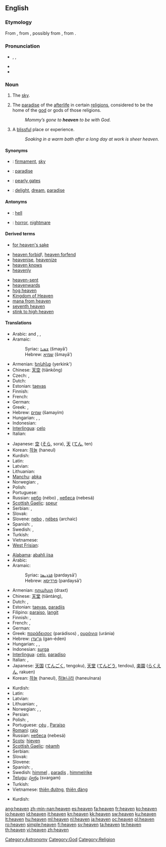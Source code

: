 {{wikipedia|dab=heaven (disambiguation)|heaven}}
{{also|heavens}}
==English==

{{rank|Henry|society|boat|798|heaven|v.|difficult|top}}

===Etymology===
From {{etyl|enm|en}} {{term|heven|lang=enm}}, from {{etyl|ang|en}} {{term|heofon|lang=ang}}, possibly from {{proto|Germanic|khiminaz|lang=en}}, from {{proto|Indo-European|kem-||kam-|to cover|lang=en}}.

===Pronunciation===
* {{enPR|hĕv'ən}}, {{IPA|/ˈhɛvən/}}, {{SAMPA|/"hEv@n/}}
* {{audio|en-us-heaven.ogg|Audio (US)}}
* {{rhymes|ɛvən}}

===Noun===
{{wikipedia}}
{{en-noun}}

# {{often|in plural}} The [[sky]].
# {{context|theology}} The [[paradise]] of the [[afterlife]] in certain [[religion]]s, considered to be the home of the [[god]] or gods of those religions.
#: ''Mommy’s gone to '''heaven''' to be with God.''
# {{italbrac|used without the article}} A [[blissful]] place or experience.
#: ''Soaking in a warm bath after a long day at work is sheer heaven.''

====Synonyms====
* {{italbrac|sky}}: [[firmament]], [[sky]]
* {{italbrac|paradise}}: [[paradise]]
* {{italbrac|entrance to heaven}}: [[pearly gates]]
* {{italbrac|blissful place or experience}}: [[delight]], [[dream]], [[paradise]]

====Antonyms====
* {{italbrac|paradise}}: [[hell]]
* {{italbrac|blissful place or experience}}: [[horror]], [[nightmare]]

====Derived terms====
* [[for heaven's sake]]
<!--given at "heavens": *[[good heavens]]!-->
* [[heaven forbid]]!, [[heaven forfend]]
* [[heavenise]], [[heavenize]]
* [[heaven knows]]
* [[heavenly]]<!--whence "heavenly body", etc-->
<!--given at "heavens": *[[heavens above]]!-->
* [[heaven-sent]]
* [[heavenwards]]
* [[hog heaven]]
* [[Kingdom of Heaven]]
* [[mana from heaven]]
* [[seventh heaven]]
* [[stink to high heaven]]

====Translations====
{{trans-top|sky}}
* Arabic: {{Arab|[[سماء|سَمَاء]]}} {{unicode|(samáː’)}} {{m}} and {{f}}, {{Arab|[[سماوات|سَمَاوَات]]}} {{unicode|(samawáːt)}} {{p}}, {{Arab|[[سموات|سَمَوَات]]}} {{unicode|(samawáːt)}} {{p}}
* Aramaic:
*: Syriac: [[ܫܡܝܐ]] (šmayā’) {{c}}
*: Hebrew: [[שמיא]] (šmayā’) {{c}}
* Armenian: [[երկինք]] (yerkink')
* Chinese: [[天空]] (tiānkōng)
* Czech: {{t+|cs|nebe|n}}, {{t-|cs|obloha|f}}
* Dutch: {{t+|nl|hemel|m}}
* Estonian: [[taevas]]
* Finnish: {{t+|fi|taivas}}
* French: {{t+|fr|ciel|m}}
* German: {{t+|de|Himmel|m}}
* Greek: {{t+|el|ουρανός|m|tr=uranós|sc=Grek}}, {{t+|el|ουράνια|n|p|tr=uránia|sc=Grek}}
* Hebrew: [[שמים]] (šamayím) {{f}}
* Hungarian: {{t+|hu|ég}}, {{t+|hu|égbolt}}, {{t|hu|mennybolt}}
* Indonesian: {{t+|id|langit|xs=Indonesian}}
* [[Interlingua]]: [[celo]]
* Italian: {{t+|it|cielo|m}}
{{trans-mid}}
* Japanese: [[空]] ([[そら]], sora), [[天]] ([[てん]], ten)
* Korean: [[하늘]] (haneul)
* Kurdish: {{ku-Arab|[[ئاسمان]]}}
* Latin: {{t+|la|caelum|n}}
* Latvian: {{t-|lv|debesis|f|p|xs=Latvian}}
* Lithuanian: {{t+|lt|dangus|m|xs=Lithuanian}}
* [[Manchu]]: [[abka]]
* Norwegian: {{t+|no|himmel|m}},  {{t+|no|sky|m|f}}
* Polish: {{t+|pl|niebo|n}}
* Portuguese: {{t+|pt|céu|m}}
* Russian: [[небо]] (nébo) {{n}}, [[небо|небеса]] (nebesá) {{p}}
* [[Scottish Gaelic]]: [[speur]] {{m}}
* Serbian: {{t-|sr|nebo|n}}, {{t-|sr|nebesa|n|p}}
* Slovak: {{t-|sk|nebo|n}}
* Slovene: [[nebo]] {{n}}, [[nébes]] {{m}} (archaic)
* Spanish: {{t+|es|cielo|m}}, {{t-|es|firmamento|m}}
* Swedish: {{t+|sv|himmel|c}}, {{t+|sv|sky|c}}
* Turkish: {{t+|tr|gökyüzü}}
* Vietnamese: {{t+|vi|trời|xs=Vietnamese}}
* [[West Frisian]]: {{t|fy|himel}}
{{trans-bottom}}

{{trans-top|paradise}}
* [[Alabama]]: [[abahli iisa]]
* Arabic: {{Arab|[[جنة|جَنّةٌ]]}} {{unicode|(jánna)}} {{f}}
* Aramaic:
*: Syriac: [[ܦܪܕܝܣܐ]] (pardaysā’) {{m}}
*: Hebrew: [[פרדיסא]] (pardaysā’) {{m}}
* Armenian: [[դրախտ]] (draxt)
* Chinese: [[天堂]] (tiāntáng),  {{t-|cmn|天国|tr=tiānguó |sc=Hani|xs=Mandarin}}
* Dutch: {{t+|nl|hemel|m}}, {{t+|nl|paradijs|n}}
* Estonian: [[taevas]], [[paradiis]]
* Filipino: [[paraiso]], [[langit]]
* Finnish: {{t+|fi|taivas}}, {{t+|fi|paratiisi}}
* French: {{t+|fr|ciel|m}}, {{t+|fr|paradis|m}}
* German: {{t+|de|Himmel|m}}
* Greek: [[παράδεισος]] (parádisos) {{m}}, [[ουράνια]] (uránia) {{n|p}}
* Hebrew: [[גן־עדן]] (gan-éden) {{f}}
* Hungarian: {{t+|hu|mennyország}}, {{t+|hu|menny}}, {{t+|hu|ég}}
* Indonesian: [[surga]]
* [[Interlingua]]: [[celo]], [[paradiso]]
* Italian: {{t+|it|cielo|m}}, {{t+|it|paradiso|m}}
* Japanese: [[天国]] ([[てんごく]], tengoku), [[天堂]] ([[てんどう]], tendou), [[楽園]] ([[らくえん]], rakuen)
* Korean: [[하늘]] (haneul), [[하늘나라]] (haneulnara)
{{trans-mid}}
* Kurdish: {{ku-Arab|[[به‌هه‌شت]]}}
* Latin: {{t+|la|caelum|n}}
* Latvian: {{t-|lv|debesis|f|p|xs=Latvian}}
* Lithuanian: {{t+|lt|dangus|m|xs=Lithuanian}}, {{t+|lt|rojus|m|xs=Lithuanian}}
* Norwegian: {{t+|no|himmel|m}},  {{t-|no|paradis|n}},  {{t-|no|paradis|p}}
* Persian: {{Arab|[[بهشت]]}} {{unicode|(behesht)}}
* Polish: {{t+|pl|niebo|n}}, {{t+|pl|raj|m}}
* Portuguese: [[céu]] {{m}}, [[Paraíso]] {{m}}
* [[Romani]]: [[rajo]] {{m}}
* Russian: [[небо|небеса]] (nebesá) {{n|p}}
* [[Scots]]: [[hieven]]
* [[Scottish Gaelic]]: [[nèamh]] {{m}}
* Serbian: {{t-|sr|raj|f}}
* Slovak: {{t-|sk|nebo|n}}
* Slovene: {{t+|sl|nebesa|n|p}}
* Spanish: {{t+|es|cielo|m}}, {{t-|es|paraíso|m}}
* Swedish: [[himmel#Swedish|himmel]] {{c}}, [[paradis#Swedish|paradis]] {{n}}, [[himmelrike]] {{n}}
* [[Telugu]]: [[స్వర్గం]] (svargam)
* Turkish: {{t+|tr|cennet}}
* Vietnamese: [[thiên đường]], [[thiên đàng]]
{{trans-bottom}}

{{trans-top|blissful place or experience}}
* Kurdish: {{ku-Arab|[[به‌هه‌شت]]}}
{{trans-mid}}
{{trans-bottom}}

<!--Not an astronomical term... -->

[[Category:Astronomy]]
[[Category:God]]
[[Category:Religion]]

[[ang:heaven]]
[[zh-min-nan:heaven]]
[[es:heaven]]
[[fa:heaven]]
[[fr:heaven]]
[[ko:heaven]]
[[io:heaven]]
[[id:heaven]]
[[it:heaven]]
[[kn:heaven]]
[[kk:heaven]]
[[sw:heaven]]
[[ku:heaven]]
[[lt:heaven]]
[[hu:heaven]]
[[ml:heaven]]
[[nl:heaven]]
[[ja:heaven]]
[[oc:heaven]]
[[pl:heaven]]
[[ro:heaven]]
[[simple:heaven]]
[[fi:heaven]]
[[sv:heaven]]
[[ta:heaven]]
[[te:heaven]]
[[th:heaven]]
[[vi:heaven]]
[[zh:heaven]]